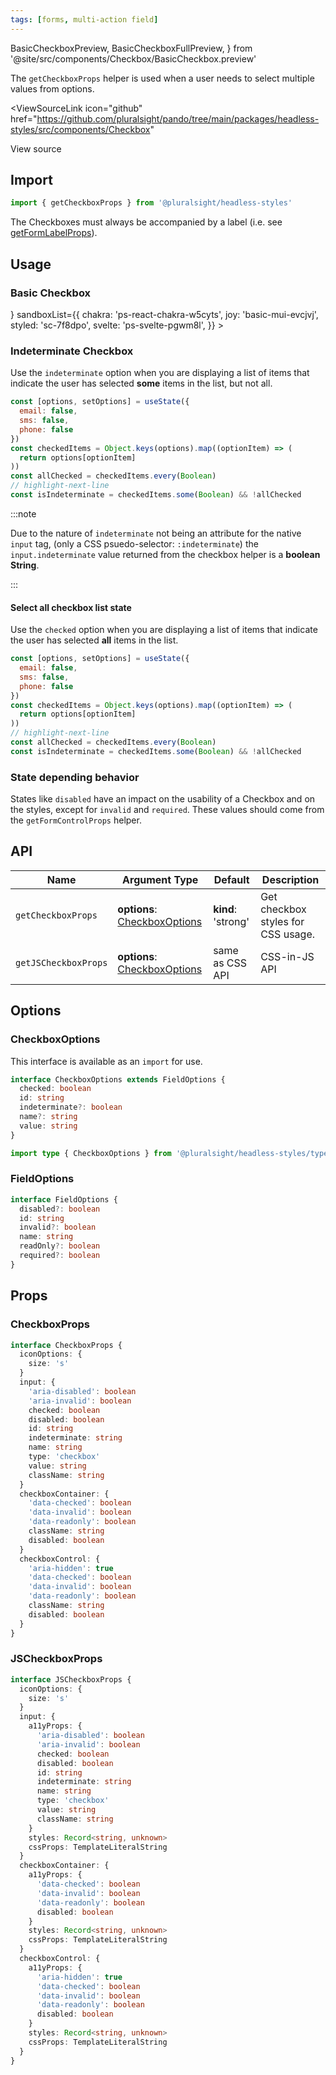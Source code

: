 ```yaml
---
tags: [forms, multi-action field]
---
```


  BasicCheckboxPreview,
  BasicCheckboxFullPreview,
} from '@site/src/components/Checkbox/BasicCheckbox.preview'

The `getCheckboxProps` helper is used when a user needs to select multiple values from options.

<ViewSourceLink
  icon="github"
  href="https://github.com/pluralsight/pando/tree/main/packages/headless-styles/src/components/Checkbox"
>
  View source
</ViewSourceLink>

## Import

```javascript
import { getCheckboxProps } from '@pluralsight/headless-styles'
```

The Checkboxes must always be accompanied by a label (i.e. see [getFormLabelProps](./FormControl.mdx)).

## Usage

### Basic Checkbox

<BasicCheckbox />
<LiveExampleTabs
  fullCode={<BasicCheckboxFullPreview />}
  sandboxList={{
    chakra: 'ps-react-chakra-w5cyts',
    joy: 'basic-mui-evcjvj',
    styled: 'sc-7f8dpo',
    svelte: 'ps-svelte-pgwm8l',
  }}
>
  <BasicCheckboxPreview />
</LiveExampleTabs>

### Indeterminate Checkbox

Use the `indeterminate` option when you are displaying a list of items that indicate the user has selected **some** items in the list, but not all.

<IndeterminateCheckbox />

```jsx
const [options, setOptions] = useState({
  email: false,
  sms: false,
  phone: false
})
const checkedItems = Object.keys(options).map((optionItem) => (
  return options[optionItem]
))
const allChecked = checkedItems.every(Boolean)
// highlight-next-line
const isIndeterminate = checkedItems.some(Boolean) && !allChecked
```

:::note

Due to the nature of `indeterminate` not being an attribute for the native `input` tag, (only a CSS psuedo-selector: `:indeterminate`) the `input.indeterminate` value returned from the checkbox helper is a **boolean String**.

:::

#### Select all checkbox list state

Use the `checked` option when you are displaying a list of items that indicate the user has selected **all** items in the list.

<SelectAllCheckbox />

```jsx
const [options, setOptions] = useState({
  email: false,
  sms: false,
  phone: false
})
const checkedItems = Object.keys(options).map((optionItem) => (
  return options[optionItem]
))
// highlight-next-line
const allChecked = checkedItems.every(Boolean)
const isIndeterminate = checkedItems.some(Boolean) && !allChecked
```

### State depending behavior

States like `disabled` have an impact on the usability of a Checkbox and on the styles, except for `invalid` and `required`. These values should come from the `getFormControlProps` helper.

<CheckboxStates />

## API

| Name                 | Argument Type                                    | Default            | Description                        |
| -------------------- | ------------------------------------------------ | ------------------ | ---------------------------------- |
| `getCheckboxProps`   | **options**: [CheckboxOptions](#checkboxoptions) | **kind**: 'strong' | Get checkbox styles for CSS usage. |
| `getJSCheckboxProps` | **options**: [CheckboxOptions](#checkboxoptions) | same as CSS API    | CSS-in-JS API                      |

## Options

### CheckboxOptions

This interface is available as an `import` for use.

```typescript
interface CheckboxOptions extends FieldOptions {
  checked: boolean
  id: string
  indeterminate?: boolean
  name?: string
  value: string
}
```

```typescript title="Import example"
import type { CheckboxOptions } from '@pluralsight/headless-styles/types'
```

### FieldOptions

```typescript
interface FieldOptions {
  disabled?: boolean
  id: string
  invalid?: boolean
  name: string
  readOnly?: boolean
  required?: boolean
}
```

## Props

### CheckboxProps

```typescript
interface CheckboxProps {
  iconOptions: {
    size: 's'
  }
  input: {
    'aria-disabled': boolean
    'aria-invalid': boolean
    checked: boolean
    disabled: boolean
    id: string
    indeterminate: string
    name: string
    type: 'checkbox'
    value: string
    className: string
  }
  checkboxContainer: {
    'data-checked': boolean
    'data-invalid': boolean
    'data-readonly': boolean
    className: string
    disabled: boolean
  }
  checkboxControl: {
    'aria-hidden': true
    'data-checked': boolean
    'data-invalid': boolean
    'data-readonly': boolean
    className: string
    disabled: boolean
  }
}
```

### JSCheckboxProps

```typescript
interface JSCheckboxProps {
  iconOptions: {
    size: 's'
  }
  input: {
    a11yProps: {
      'aria-disabled': boolean
      'aria-invalid': boolean
      checked: boolean
      disabled: boolean
      id: string
      indeterminate: string
      name: string
      type: 'checkbox'
      value: string
      className: string
    }
    styles: Record<string, unknown>
    cssProps: TemplateLiteralString
  }
  checkboxContainer: {
    a11yProps: {
      'data-checked': boolean
      'data-invalid': boolean
      'data-readonly': boolean
      disabled: boolean
    }
    styles: Record<string, unknown>
    cssProps: TemplateLiteralString
  }
  checkboxControl: {
    a11yProps: {
      'aria-hidden': true
      'data-checked': boolean
      'data-invalid': boolean
      'data-readonly': boolean
      disabled: boolean
    }
    styles: Record<string, unknown>
    cssProps: TemplateLiteralString
  }
}
```
